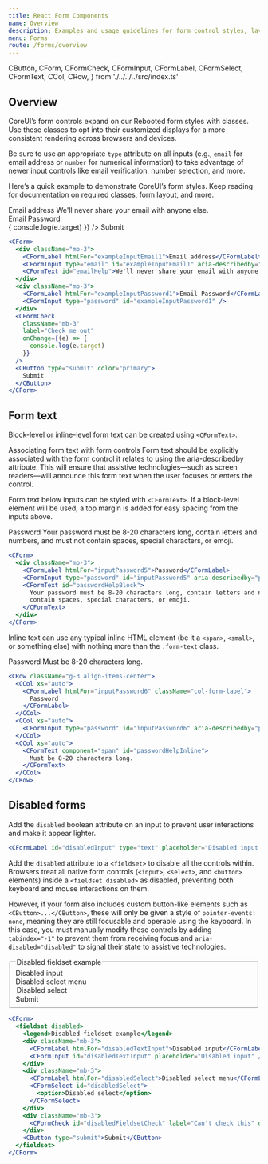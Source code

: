 ```yaml
---
title: React Form Components
name: Overview
description: Examples and usage guidelines for form control styles, layout options, and custom components for creating a wide variety of forms.
menu: Forms
route: /forms/overview
---
```


  CButton,
  CForm,
  CFormCheck,
  CFormInput,
  CFormLabel,
  CFormSelect,
  CFormText,
  CCol,
  CRow,
} from './../../../src/index.ts'

## Overview

CoreUI’s form controls expand on our Rebooted form styles with classes. Use these classes to opt into their customized displays for a more consistent rendering across browsers and devices.

Be sure to use an appropriate `type` attribute on all inputs (e.g., `email` for email address or `number` for numerical information) to take advantage of newer input controls like email verification, number selection, and more.

Here’s a quick example to demonstrate CoreUI’s form styles. Keep reading for documentation on required classes, form layout, and more.

<Example>
  <CForm>
    <div className="mb-3">
      <CFormLabel htmlFor="exampleInputEmail1">Email address</CFormLabel>
      <CFormInput type="email" id="exampleInputEmail1" aria-describedby="emailHelp" />
      <CFormText id="emailHelp">We'll never share your email with anyone else.</CFormText>
    </div>
    <div className="mb-3">
      <CFormLabel htmlFor="exampleInputPassword1">Email Password</CFormLabel>
      <CFormInput type="password" id="exampleInputPassword1" />
    </div>
    <CFormCheck
      className="mb-3"
      label="Check me out"
      onChange={(e) => {
        console.log(e.target)
      }}
    />
    <CButton type="submit" color="primary">
      Submit
    </CButton>
  </CForm>
</Example>

```jsx
<CForm>
  <div className="mb-3">
    <CFormLabel htmlFor="exampleInputEmail1">Email address</CFormLabel>
    <CFormInput type="email" id="exampleInputEmail1" aria-describedby="emailHelp" />
    <CFormText id="emailHelp">We'll never share your email with anyone else.</CFormText>
  </div>
  <div className="mb-3">
    <CFormLabel htmlFor="exampleInputPassword1">Email Password</CFormLabel>
    <CFormInput type="password" id="exampleInputPassword1" />
  </div>
  <CFormCheck
    className="mb-3"
    label="Check me out"
    onChange={(e) => {
      console.log(e.target)
    }}
  />
  <CButton type="submit" color="primary">
    Submit
  </CButton>
</CForm>
```

## Form text

Block-level or inline-level form text can be created using `<CFormText>`.

Associating form text with form controls
Form text should be explicitly associated with the form control it relates to using the aria-describedby attribute. This will ensure that assistive technologies—such as screen readers—will announce this form text when the user focuses or enters the control.

Form text below inputs can be styled with `<CFormText>`. If a block-level element will be used, a top margin is added for easy spacing from the inputs above.

<Example>
  <CForm>
    <div className="mb-3">
      <CFormLabel htmlFor="inputPassword5">Password</CFormLabel>
      <CFormInput type="password" id="inputPassword5" aria-describedby="passwordHelpBlock" />
      <CFormText id="passwordHelpBlock">
        Your password must be 8-20 characters long, contain letters and numbers, and must not
        contain spaces, special characters, or emoji.
      </CFormText>
    </div>
  </CForm>
</Example>

```jsx
<CForm>
  <div className="mb-3">
    <CFormLabel htmlFor="inputPassword5">Password</CFormLabel>
    <CFormInput type="password" id="inputPassword5" aria-describedby="passwordHelpBlock" />
    <CFormText id="passwordHelpBlock">
      Your password must be 8-20 characters long, contain letters and numbers, and must not
      contain spaces, special characters, or emoji.
    </CFormText>
  </div>
</CForm>
```

Inline text can use any typical inline HTML element (be it a `<span>`, `<small>`, or something else) with nothing more than the `.form-text` class.

<Example>
  <CRow className="g-3 align-items-center">
    <CCol xs="auto">
      <CFormLabel htmlFor="inputPassword6" className="col-form-label">
        Password
      </CFormLabel>
    </CCol>
    <CCol xs="auto">
      <CFormInput type="password" id="inputPassword6" aria-describedby="passwordHelpInline" />
    </CCol>
    <CCol xs="auto">
      <CFormText component="span" id="passwordHelpInline">
        Must be 8-20 characters long.
      </CFormText>
    </CCol>
  </CRow>
</Example>

```jsx
<CRow className="g-3 align-items-center">
  <CCol xs="auto">
    <CFormLabel htmlFor="inputPassword6" className="col-form-label">
      Password
    </CFormLabel>
  </CCol>
  <CCol xs="auto">
    <CFormInput type="password" id="inputPassword6" aria-describedby="passwordHelpInline" />
  </CCol>
  <CCol xs="auto">
    <CFormText component="span" id="passwordHelpInline">
      Must be 8-20 characters long.
    </CFormText>
  </CCol>
</CRow>
```

## Disabled forms

Add the `disabled` boolean attribute on an input to prevent user interactions and make it appear lighter.

```jsx
<CFormLabel id="disabledInput" type="text" placeholder="Disabled input here..." disabled />
```

Add the `disabled` attribute to a `<fieldset>` to disable all the controls within. Browsers treat all native form controls (`<input>`, `<select>`, and `<button>` elements) inside a `<fieldset disabled>` as disabled, preventing both keyboard and mouse interactions on them.

However, if your form also includes custom button-like elements such as `<CButton>...</CButton>`, these will only be given a style of `pointer-events: none`, meaning they are still focusable and operable using the keyboard. In this case, you must manually modify these controls by adding `tabindex="-1"` to prevent them from receiving focus and `aria-disabled="disabled"` to signal their state to assistive technologies.

<Example>
  <CForm>
    <fieldset disabled>
      <legend>Disabled fieldset example</legend>
      <div className="mb-3">
        <CFormLabel htmlFor="disabledTextInput">Disabled input</CFormLabel>
        <CFormInput id="disabledTextInput" placeholder="Disabled input" />
      </div>
      <div className="mb-3">
        <CFormLabel htmlFor="disabledSelect">Disabled select menu</CFormLabel>
        <CFormSelect id="disabledSelect">
          <option>Disabled select</option>
        </CFormSelect>
      </div>
      <div className="mb-3">
        <CFormCheck id="disabledFieldsetCheck" label="Can't check this" disabled />
      </div>
      <CButton type="submit">Submit</CButton>
    </fieldset>
  </CForm>
</Example>

```jsx
<CForm>
  <fieldset disabled>
    <legend>Disabled fieldset example</legend>
    <div className="mb-3">
      <CFormLabel htmlFor="disabledTextInput">Disabled input</CFormLabel>
      <CFormInput id="disabledTextInput" placeholder="Disabled input" />
    </div>
    <div className="mb-3">
      <CFormLabel htmlFor="disabledSelect">Disabled select menu</CFormLabel>
      <CFormSelect id="disabledSelect">
        <option>Disabled select</option>
      </CFormSelect>
    </div>
    <div className="mb-3">
      <CFormCheck id="disabledFieldsetCheck" label="Can't check this" disabled />
    </div>
    <CButton type="submit">Submit</CButton>
  </fieldset>
</CForm>
```
